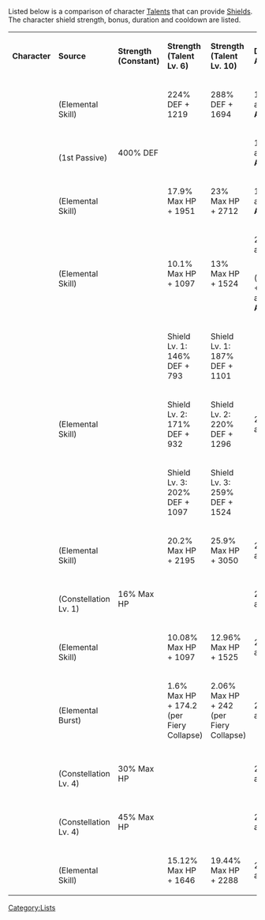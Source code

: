 {{CustomTabs
|tab1 = Overview
|tab2 = Comparison
|tab3 = Enemy
|tab4 = Shield Gauge Data
}}
Listed below is a comparison of character [[Talents]] that can provide [[Shields]]. The character shield strength, bonus, duration and cooldown are listed.

{| class="article-table"
|'''Character'''
|'''Source'''
|'''Strength<br />(Constant)'''
|'''Strength<br />(Talent Lv. 6)'''
|'''Strength<br />(Talent Lv. 10)'''
|'''DMG Absorption'''
|'''Duration<br />(seconds)'''
|'''CD<br />(seconds)'''
|-
|rowspan=2|{{Character|Noelle|50}}
|{{Talent|Breastplate|25|nobr=1}}<br />(Elemental Skill)
|
|224% DEF + 1219
|288% DEF + 1694
|150% against:<br />'''All DMG'''
|12
|24
|-
|{{Talent|Devotion|25|nobr=1}}<br />(1st Passive)
|400% DEF
|
|
|150% against:<br />'''All DMG'''
|20
|60
|-
|{{Character|Zhongli|50}}
|{{Talent|Dominus Lapidis|25|nobr=1}}<br />(Elemental Skill)
|
|17.9% Max HP + 1951
|23% Max HP + 2712
|150% against:<br />'''All DMG'''
|20
|12
|-
| rowspan=2 | {{Character|Diona|50}}
| rowspan=2 | {{Talent|Icy Paws|25|nobr=1}}<br />(Elemental Skill)
| rowspan=2 |
| rowspan=2 | 10.1% Max HP + 1097
| rowspan=2 | 13% Max HP + 1524
|250% against:<br />{{Color|Cryo DMG}}
|4.8 (Press)
|6 (Press)
|-
|(Hold) +75% against:<br />'''All DMG'''
|12 (Hold)
|15 (Hold)
|-
| rowspan=3 | {{Character|Xinyan|50}}
| rowspan=3 | {{Talent|Sweeping Fervor|25|nobr=1}}<br />(Elemental Skill)
|rowspan=3 |
|Shield Lv. 1: 146% DEF + 793
|Shield Lv. 1: 187% DEF + 1101
| rowspan=3 | 250% against:<br />{{Color|Pyro DMG}}
| rowspan=3 | 12
| rowspan=3 | 18
|-
|Shield Lv. 2: 171% DEF + 932
|Shield Lv. 2: 220% DEF + 1296
|-
|Shield Lv. 3: 202% DEF + 1097
|Shield Lv. 3: 259% DEF + 1524
|-
|rowspan=2|{{Character|Beidou|50}}
|{{Talent|Tidecaller|25|nobr=1}}<br />(Elemental Skill)
|
|20.2% Max HP + 2195
|25.9% Max HP + 3050
|250% against:<br />{{Color|Electro DMG}}
|
|7.5
|-
|{{Constellation|Sea Beast's Scourge|25|nobr=1}}<br />(Constellation Lv. 1)
|16% Max HP
|
|
|250% against:<br />{{Color|Electro DMG}}
|15
|20
|-
|rowspan=2|{{Character|Thoma|50}}
|{{Talent|Blazing Blessing|25|nobr=1}}<br />(Elemental Skill)
|
|10.08% Max HP + 1097
|12.96% Max HP + 1525
|250% against:<br />{{Color|Pyro DMG}}
|8
|15
|-
|{{Talent|Crimson Ooyoroi|25|nobr=1}}<br />(Elemental Burst)
|
|1.6% Max HP + 174.2<br />(per Fiery Collapse)
|2.06% Max HP + 242<br />(per Fiery Collapse)
|250% against:<br />{{Color|Pyro DMG}}
|8
|20
|-
|{{Character|Kaeya|50}}
|{{Constellation|Frozen Kiss|25|nobr=1}}<br />(Constellation Lv. 4)
|30% Max HP
|
|
|250% against:<br />{{Color|Cryo DMG}}
|20
|60
|-
|{{Character|Yanfei|50}}
|{{Constellation|Supreme Amnesty|25|nobr=1}}<br />(Constellation Lv. 4)
|45% Max HP
|
|
|250% against:<br />{{Color|Pyro DMG}}
|15
|20
|-
|{{Character|Layla|50}}
|{{Talent|Nights of Formal Focus|25|nobr=1}}<br />(Elemental Skill)
|
|15.12% Max HP + 1646
|19.44% Max HP + 2288
|250% against:<br />{{Color|Cryo DMG}}
|12
|12
|}

[[Category:Lists]]